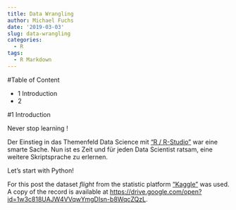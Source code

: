 ```yaml
---
title: Data Wrangling
author: Michael Fuchs
date: '2019-03-03'
slug: data-wrangling
categories:
  - R
tags:
  - R Markdown
---
```



#Table of Content

+ 1 Introduction
+ 2 







#1 Introduction


Never stop learning !

Der Einstieg in das Themenfeld Data Science mit ["R / R-Studio"]( !!! Link muss noch eingefügt werden !!! ) war eine smarte Sache. Nun ist es Zeit und für jeden Data Scientist ratsam, eine weitere Skriptsprache zu erlernen. 

Let's start with Python!


For this post the dataset *flight* from the statistic platform ["Kaggle"](https://www.kaggle.com) was used. A copy of the record is available at <https://drive.google.com/open?id=1w3c818UAJW4VVqwYmgDIsn-b8WqcZQzL>.












